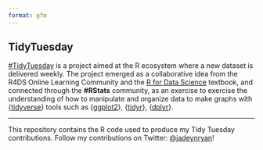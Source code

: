 ```yaml
---
format: gfm
---
```


## TidyTuesday

[#TidyTuesday](https://github.com/rfordatascience/tidytuesday/blob/master/README.md) is a project aimed at the R ecosystem where a new dataset is delivered weekly. The project emerged as a collaborative idea from the R4DS Online Learning Community and the [R for Data Science](https://r4ds.had.co.nz) textbook, and connected through the **#RStats** community, as an exercise to exercise the understanding of how to manipulate and organize data to make graphs with {[tidyverse](https://www.tidyverse.org)} tools such as {[ggplot2](https://ggplot2.tidyverse.org)}, {[tidyr](https://tidyr.tidyverse.org)}, {[dplyr](https://dplyr.tidyverse.org)}.

------------------------------------------------------------------------

This repository contains the R code used to produce my Tidy Tuesday contributions. Follow my contributions on Twitter: [\@jadeynryan](https://twitter.com/jadeynryan "Twitter link to @jadeynryan")!
